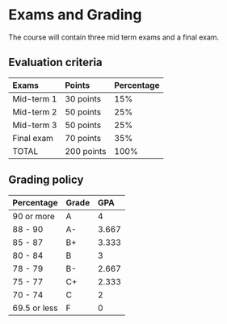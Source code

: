 # Exams and Grading {-}

The course will contain three mid term exams and a final exam.

## Evaluation criteria {-}

Exams         Points           Percentage
----------    ------------     ------------
Mid-term 1    30 points        15%
Mid-term 2    50 points        25%
Mid-term 3    50 points        25%
Final exam    70 points        35%
TOTAL         200 points       100%


## Grading policy {-}

Percentage    Grade     GPA
----------    ------    -------
90 or more    A         4
88 - 90       A-        3.667
85 - 87       B+        3.333
80 - 84       B         3
78 - 79       B-        2.667
75 - 77       C+        2.333
70 - 74       C         2
69.5 or less  F         0
